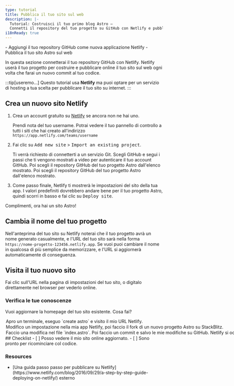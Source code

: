 ```yaml
---
type: tutorial
title: Pubblica il tuo sito sul web
description: |-
  Tutorial: Costruisci il tuo primo blog Astro —
  Connetti il repository del tuo progetto su GitHub con Netlify e pubblica sul web
i18nReady: true
---
```




<PreCheck>
  - Aggiungi il tuo repository GitHub come nuova applicazione Netlify
  - Pubblica il tuo sito Astro sul web
</PreCheck>

In questa sezione connetterai il tuo repository GitHub con Netlify. Netlify userà il tuo progetto per costruire e pubblicare online il tuo sito sul web ogni volta che farai un nuovo commit al tuo codice.

:::tip[useremo...]
Questo tutorial usa **Netlify** ma puoi optare per un servizio di hosting a tua scelta per pubblicare il tuo sito su internet. 
:::

## Crea un nuovo sito Netlify

1. Crea un account gratuito su [Netlify](https://netlify.com) se ancora non ne hai uno. 

    Prendi nota del tuo username. Potrai vedere il tuo pannello di controllo a tutti i siti che hai creato all'indirizzo `https://app.netlify.com/teams/username`

2. Fai clic su <kbd>Add new site</kbd> > <kbd>Import an existing project</kbd>. 

    Ti verrà richiesto di connetterti a un servizio Git. Scegli GitHub e segui i passi che ti vengono mostrati a video per autenticare il tuo account GitHub. Poi scegli il repository GitHub del tuo progetto Astro dall'elenco mostrato.
    Poi scegli il repository GitHub del tuo progetto Astro dall'elenco mostrato.

3. Come passo finale, Netlify ti mostrerà le impostazioni del sito della tua app. I valori predefiniti dovrebbero andare bene per il tuo progetto Astro, quindi scorri in basso e fai clic su <kbd>Deploy site</kbd>.

Complimenti, ora hai un sito Astro!

## Cambia il nome del tuo progetto

Nell'anteprima del tuo sito su Netlify noterai che il tuo progetto avrà un nome generato casualmente, e l'URL del tuo sito sarà nella forma `https://nome-progetto-123456.netlify.app`. Se vuoi puoi cambiare il nome in qualcosa di più semplice da memorizzare, e l'URL si aggiornerà automaticamente di conseguenza.

## Visita il tuo nuovo sito

Fai clic sull'URL nella pagina di impostazioni del tuo sito, o digitalo direttamente nel browser per vederlo online.

<Box icon="question-mark">

### Verifica le tue conoscenze


Vuoi aggiornare la homepage del tuo sito esistente. Cosa fai? 

  <MultipleChoice>
    <Option>
      Apro un terminale, eseguo `create astro` e visito il mio URL Netlify.
    </Option>
    <Option>
      Modifico un impostazione nella mia app Netlify, poi faccio il fork di un nuovo progetto Astro su StackBlitz.
    </Option>
    <Option isCorrect>
      Faccio una modifica nel file `index.astro`. Poi faccio un commit e salvo le mie modifiche su GitHub. Netlify si occuperà di tutto il resto.
    </Option>
  </MultipleChoice>
 </Box>

<Box icon="check-list">
## Checklist

<Checklist>
- [ ] Posso vedere il mio sito online aggiornato.
- [ ] Sono pronto per ricominciare col codice.
</Checklist>
</Box>

### Resources

- <p>[Una guida passo passo per pubblicare su Netlify](https://www.netlify.com/blog/2016/09/29/a-step-by-step-guide-deploying-on-netlify/) <Badge>esterno</Badge></p>
